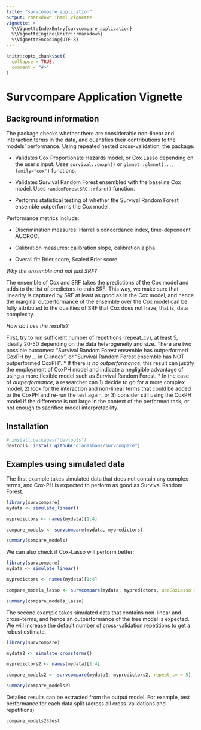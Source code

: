 ```yaml
---
title: "survcompare_application"
output: rmarkdown::html_vignette
vignette: >
  %\VignetteIndexEntry{survcompare_application}
  %\VignetteEngine{knitr::rmarkdown}
  %\VignetteEncoding{UTF-8}
---
```


```r
knitr::opts_chunk$set(
  collapse = TRUE,
  comment = "#>"
)
```

# Survcompare Application Vignette

## Background information

The package checks whether there are considerable non-linear and interaction terms in the data, and quantifies their contributions to the models' performance. Using repeated nested cross-validation, the package:

  * Validates Cox Proportionate Hazards model, or Cox Lasso depending on the user's input. Uses `survival::coxph()` or `glmnet::glmnet(..., family="cox")` functions.

  * Validates Survival Random Forest ensembled with the baseline Cox model. Uses `randomForestSRC::rfsrc()` function.

  * Performs statistical testing of whether the Survival Random Forest ensemble outperforms the Cox model.
  
Performance metrics include:

 * Discrimination measures: Harrell's concordance index, time-dependent AUCROC.
 
 * Calibration measures: calibration slope, calibration alpha.
 
 * Overall fit: Brier score, Scaled Brier score. 

_Why the ensemble and not just SRF?_

The ensemble of Cox and SRF takes the predictions of the Cox model and adds to the list of predictors to train SRF. This way, we make sure that linearity is captured by SRF at least as good as in the Cox model, and hence the marginal outperformance of the ensemble over the Cox model can be fully attributed to the qualities of SRF that Cox does not have, that is, data complexity.

_How do I use the results?_

First, try to run sufficient number of repetitions (repeat_cv), at least 5, ideally 20-50 depending on the data heterogeneity and size.
There are two possible outcomes: "Survival Random Forest ensemble has outperformed CoxPH by ... in C-index", or "Survival Random Forest ensemble has NOT outperformed CoxPH". 
  * If there is _no outperformance_, this result can justify the employment of CoxPH model and indicate a negligible advantage of using a more flexible model such as Survival Random Forest.
  * In the case of _outperformance_, a researcher can 1) decide to go for a more complex model, 2) look for the interaction and non-linear terms that could be added to the CoxPH and re-run the test again, or 3) consider still using the CoxPH model if the difference is not large in the context of the performed task, or not enough to sacrifice model interpretability.
  
## Installation

``` r
# install.packages("devtools")
devtools::install_github("dianashams/survcompare")
```

## Examples using simulated data

The first example takes simulated data that does not contain any complex terms, and Cox-PH is expected to perform as good as Survival Random Forest.

```r

library(survcompare)
mydata <- simulate_linear()

mypredictors <- names(mydata)[1:4]

compare_models <- survcompare(mydata, mypredictors)

summary(compare_models)

```

We can also check if Cox-Lasso will perform better: 

```r

library(survcompare)
mydata <- simulate_linear()

mypredictors <- names(mydata)[1:4]

compare_models_lasso <- survcompare(mydata, mypredictors, useCoxLasso = TRUE)

summary(compare_models_lasso)

```

The second example takes simulated data that contains non-linear and cross-terms, and hence an outperformance of the tree model is expected. We will increase the default number of cross-validation repetitions to get a robust estimate.

```r

library(survcompare)

mydata2 <- simulate_crossterms()

mypredictors2 <- names(mydata)[1:4]

compare_models2 <- survcompare(mydata2, mypredictors2, repeat_cv = 5)

summary(compare_models2)

```

Detailed results can be extracted from the output model. For example, test performance for each data split (across all cross-validations and repetitions) 

```r
compare_models2$test
```


